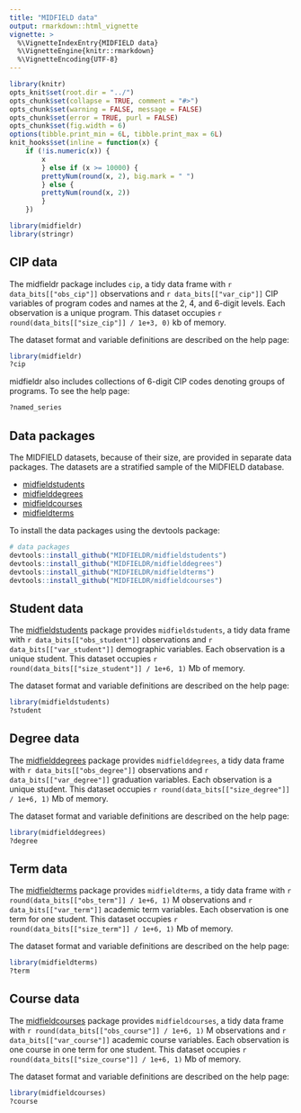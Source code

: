 ```yaml
---
title: "MIDFIELD data"
output: rmarkdown::html_vignette
vignette: >
  %\VignetteIndexEntry{MIDFIELD data}
  %\VignetteEngine{knitr::rmarkdown}
  %\VignetteEncoding{UTF-8}
---
```


```r
library(knitr)
opts_knit$set(root.dir = "../")
opts_chunk$set(collapse = TRUE, comment = "#>")
opts_chunk$set(warning = FALSE, message = FALSE)
opts_chunk$set(error = TRUE, purl = FALSE)
opts_chunk$set(fig.width = 6)
options(tibble.print_min = 6L, tibble.print_max = 6L)
knit_hooks$set(inline = function(x) {
	if (!is.numeric(x)) { 
		x 
		} else if (x >= 10000) { 
		prettyNum(round(x, 2), big.mark = " ")
		} else {
		prettyNum(round(x, 2))
		}
	})
```

```r
library(midfieldr)
library(stringr)
```



## CIP data 

The midfieldr package includes `cip`, a tidy data frame with `r data_bits[["obs_cip"]]` observations and `r data_bits[["var_cip"]]` CIP variables of program codes and names at the 2, 4, and 6-digit levels. Each observation is a unique program. This dataset occupies `r round(data_bits[["size_cip"]] / 1e+3, 0)` kb of memory.  

The dataset format and variable definitions are described on the help page:

```r
library(midfieldr)
?cip
```

midfieldr also includes collections of 6-digit CIP codes denoting groups of programs. To see the help page: 

```r
?named_series
```


## Data packages

The MIDFIELD datasets, because of their size, are provided in separate data packages. The  datasets are a stratified sample of the MIDFIELD database. 

- [midfieldstudents](https://github.com/MIDFIELDR/midfieldstudents) 
- [midfielddegrees](https://github.com/MIDFIELDR/midfielddegrees) 
- [midfieldcourses](https://github.com/MIDFIELDR/midfieldcourses) 
- [midfieldterms](https://github.com/MIDFIELDR/midfielmidfieldtermsdterms)  

To install the data packages using the devtools package:   

```r
# data packages
devtools::install_github("MIDFIELDR/midfieldstudents")
devtools::install_github("MIDFIELDR/midfielddegrees")
devtools::install_github("MIDFIELDR/midfieldterms")
devtools::install_github("MIDFIELDR/midfieldcourses")
```


## Student data

The [midfieldstudents](https://github.com/MIDFIELDR/midfieldstudents) package provides `midfieldstudents`, a tidy data frame with `r data_bits[["obs_student"]]` observations and `r data_bits[["var_student"]]` demographic variables. Each observation is a unique student. This dataset occupies `r round(data_bits[["size_student"]] / 1e+6, 1)` Mb of memory. 

The dataset format and variable definitions are described on the help page:

```r
library(midfieldstudents)
?student
```
   




## Degree  data

The [midfielddegrees](https://github.com/MIDFIELDR/midfielddegrees) package provides `midfielddegrees`, a tidy data frame with `r data_bits[["obs_degree"]]` observations and `r data_bits[["var_degree"]]` graduation variables. Each observation is a unique student. This dataset occupies `r round(data_bits[["size_degree"]] / 1e+6, 1)` Mb of memory. 

The dataset format and variable definitions are described on the help page:

```r
library(midfielddegrees)
?degree
```
    


## Term  data

The [midfieldterms](https://github.com/MIDFIELDR/midfieldterms) package provides `midfieldterms`, a tidy data frame with `r round(data_bits[["obs_term"]] / 1e+6, 1)` M observations and `r data_bits[["var_term"]]` academic term variables. Each observation is one term for one student. This dataset occupies `r round(data_bits[["size_term"]] / 1e+6, 1)` Mb of memory.  

The dataset format and variable definitions are described on the help page:

```r
library(midfieldterms)
?term
```


## Course  data

The [midfieldcourses](https://github.com/MIDFIELDR/midfieldcourses) package provides `midfieldcourses`, a tidy data frame with `r round(data_bits[["obs_course"]] / 1e+6, 1)` M observations and `r data_bits[["var_course"]]` academic course variables. Each observation is one course in one term for one student. This dataset occupies `r round(data_bits[["size_course"]] / 1e+6, 1)` Mb of memory. 

The dataset format and variable definitions are described on the help page:

```r
library(midfieldcourses)
?course
```

